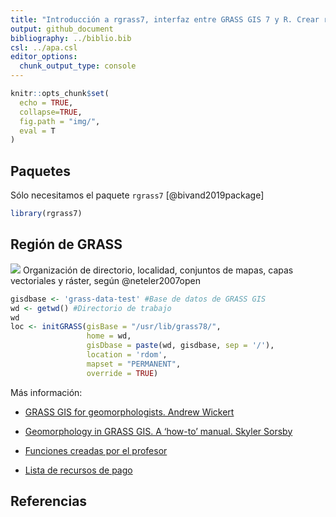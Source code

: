```yaml
---
title: "Introducción a rgrass7, interfaz entre GRASS GIS 7 y R. Crear región de GRASS"
output: github_document
bibliography: ../biblio.bib
csl: ../apa.csl
editor_options: 
  chunk_output_type: console
---
```


```r
knitr::opts_chunk$set(
  echo = TRUE,
  collapse=TRUE,
  fig.path = "img/",
  eval = T
)
```

<!-- Este .md fue generado a partir del .Rmd homónimo. Edítese el .Rmd -->

## Paquetes

Sólo necesitamos el paquete `rgrass7` [@bivand2019package]

```r
library(rgrass7)
```

## Región de GRASS

![](../img/organizacion-grass-gis.jpg)
Organización de directorio, localidad, conjuntos de mapas, capas vectoriales y ráster, según @neteler2007open

```r
gisdbase <- 'grass-data-test' #Base de datos de GRASS GIS
wd <- getwd() #Directorio de trabajo
wd
loc <- initGRASS(gisBase = "/usr/lib/grass78/",
                 home = wd,
                 gisDbase = paste(wd, gisdbase, sep = '/'),
                 location = 'rdom',
                 mapset = "PERMANENT",
                 override = TRUE)
```

Más información:

* [GRASS GIS for geomorphologists. Andrew Wickert](https://github.com/awickert/GRASS-GIS-for-geomorphologists)

* [Geomorphology in GRASS GIS. A 'how-to' manual. Skyler Sorsby](https://es.slideshare.net/SkylerSorsby/introduction-to-geomorphology-in-grass-gis-by-skyler-sorsby)

* [Funciones creadas por el profesor](https://github.com/geofis/rgrass)

* [Lista de recursos de pago](https://grass.osgeo.org/documentation/books/)


## Referencias
